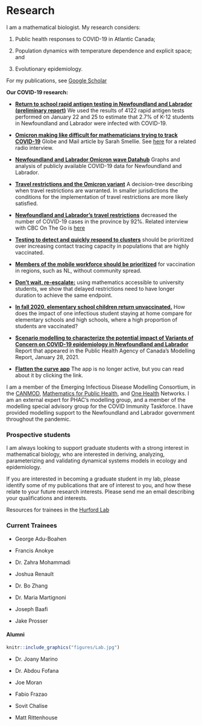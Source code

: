 # Research {-}

I am a mathematical biologist. My research considers:

(1) Public health responses to COVID-19 in Atlantic Canada;

(2) Population dynamics with temperature dependence and explicit space; and

(3) Evolutionary epidemiology.

For my publications, see [Google Scholar](https://scholar.google.ca/citations?hl=en&user=bxt9bh8AAAAJ&view_op=list_works&sortby=pubdate)

<div class="alert alert-info">
<strong> Our COVID-19 research: </strong>

- [**Return to school rapid antigen testing in Newfoundland and Labrador (preliminary report)**](https://github.com/ahurford/school-test/blob/main/Preliminary_Results_School_Testing.pdf) We used the results of 4122 rapid antigen tests performed on January 22 and 25 to estimate that 2.7% of K-12 students in Newfoundland and Labrador were infected with COVID-19.

- [**Omicron making like difficult for mathematicians trying to track COVID-19**](https://www.theglobeandmail.com/canada/article-omicron-making-life-difficult-for-mathematicians-trying-to-track-covid/?utm_source=dlvr.it&utm_medium=twitter) Globe and Mail article by Sarah Smellie.
See [here](https://omny.fm/shows/alan-carter/omicron-making-life-difficult-for-mathematicians-t) for a related radio interview.

- [**Newfoundland and Labrador Omicron wave Datahub**](https://ahurford.github.io/covid-nl/) Graphs and analysis of publicly available COVID-19 data for Newfoundland and Labrador.

- [**Travel restrictions and the Omicron variant**](https://canmod.net/public-health#omicron-travel) A decision-tree describing when travel restrictions are warranted. In smaller jurisdictions the conditions for the implementation of travel restrictions are more likely satisfied.

- [**Newfoundland and Labrador's travel restrictions**](https://royalsocietypublishing.org/doi/10.1098/rsos.202266) decreased the number of COVID-19 cases in the province by 92%. Related interview with CBC On The Go is [here](https://www.cbc.ca/listen/live-radio/1-47-on-the-go/clip/15850405-research-royal-society-shows-nl-travel-restrictions-effective)

- [**Testing to detect and quickly respond to clusters**](https://www.medrxiv.org/content/10.1101/2021.11.03.21265863v1) should be prioritized over increasing contact tracing capacity in populations that are highly vaccinated.

- [**Members of the mobile workforce should be prioritized**](http://www.aimspress.com/article/doi/10.3934/math.2022220) for vaccination in regions, such as NL, without community spread.

- [**Don't wait, re-escalate:**](https://www.medrxiv.org/content/10.1101/2020.11.04.20226316v3) using mathematics accessible to university students, we show that delayed restrictions need to have longer duration to achieve the same endpoint.

- [**In fall 2020, elementary school children return unvaccinated.**](https://ahurford.github.io/schools/) How does the impact of one infectious student staying at home compare for elementary schools and high schools, where a high proportion of students are vaccinated?

- [**Scenario modelling to characterize the potential impact of Variants of Concern on COVID-19 epidemiology in Newfoundland and Labrador**](https://nccid.ca/wp-content/uploads/sites/2/2021/02/Modelling-Group-executive-summary-2021_01_28_NCCID.pdf) Report that appeared in the Public Health Agency of Canada's Modelling Report, January 28, 2021.

- [**Flatten the curve app**](https://gazette.mun.ca/research/flattening-the-curve/) The app is no longer active, but you can read about it by clicking the link.

I am a member of the Emerging Infectious Disease Modelling Consortium, in the [CANMOD](https://canmod.net/), [Mathematics for Public Health](http://www.fields.utoronto.ca/activities/public-health), and [One Health](https://www.yorku.ca/science/cdm/2021/04/09/ccdm-network-to-model-emerging-infectious-diseases-receives-2-5-million-in-federal-funding/) Networks. I am an external expert for PHAC's modelling group, and a member of the modelling special advisory group for the COVID Immunity Taskforce. I have provided modelling support to the Newfoundland and Labrador government throughout the pandemic.

</div>

### Prospective students {-}

I am always looking to support graduate students with a strong interest in mathematical biology, who are interested in deriving, analyzing, parameterizing and validating dynamical systems models in ecology and epidemiology.

If you are interested in becoming a graduate student in my lab, please identify some of my publications that are of interest to you, and how these relate to your future research interests. Please send me an email describing your qualifications and interests.

Resources for trainees in the [Hurford Lab](https://ahurford.gitlab.io/resources-for-grad-students/index.html)

### Current Trainees{-}

- George Adu-Boahen

- Francis Anokye

- Dr. Zahra Mohammadi

- Joshua Renault

- Dr. Bo Zhang

- Dr. Maria Martignoni

- Joseph Baafi

- Jake Prosser

#### Alumni {-}

```r
knitr::include_graphics("figures/Lab.jpg")
```

- Dr. Joany Marino

- Dr. Abdou Fofana

- Joe Moran

- Fabio Frazao

- Sovit Chalise

- Matt Rittenhouse



